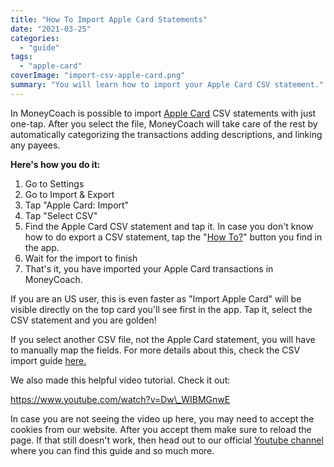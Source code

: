 ```yaml
---
title: "How To Import Apple Card Statements"
date: "2021-03-25"
categories: 
  - "guide"
tags: 
  - "apple-card"
coverImage: "import-csv-apple-card.png"
summary: "You will learn how to import your Apple Card CSV statement."
---
```


In MoneyCoach is possible to import [Apple Card](https://www.apple.com/apple-card/) CSV statements with just one-tap. After you select the file, MoneyCoach will take care of the rest by automatically categorizing the transactions adding descriptions, and linking any payees.

**Here's how you do it:**

1. Go to Settings
2. Go to Import & Export
3. Tap "Apple Card: Import"
4. Tap "Select CSV"
5. Find the Apple Card CSV statement and tap it. In case you don't know how to do export a CSV statement, tap the "[How To?](https://support.apple.com/en-us/HT211236)" button you find in the app.
6. Wait for the import to finish
7. That's it, you have imported your Apple Card transactions in MoneyCoach.

If you are an US user, this is even faster as "Import Apple Card" will be visible directly on the top card you'll see first in the app. Tap it, select the CSV statement and you are golden!

If you select another CSV file, not the Apple Card statement, you will have to manually map the fields. For more details about this, check the CSV import guide [here.](https://moneycoach.ai/import-csv-files-in-moneycoach/)

We also made this helpful video tutorial. Check it out:

https://www.youtube.com/watch?v=Dw\_WIBMGnwE

In case you are not seeing the video up here, you may need to accept the cookies from our website. After you accept them make sure to reload the page. If that still doesn't work, then head out to our official [Youtube channel](https://www.youtube.com/channel/UCPNG3H-kpoGmW6Sud0SuLxQ) where you can find this guide and so much more.
